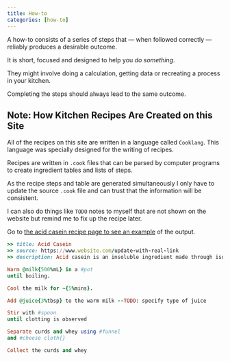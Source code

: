 ```yaml
---
title: How-to
categories: [how-to]
---
```


A how-to consists of a series of steps that 
— when followed correctly — reliably produces
a desirable outcome.

It is short, focused and designed to help you *do something*.

They might involve doing a calculation, getting data or recreating a process in your kitchen.

Completing the steps should always lead to the same outcome.


::: {.callout-note collapse="true"}

# Note: How Kitchen Recipes Are Created on this Site

All of the recipes on this site are written in a language called `Cooklang`.
This language was specially designed for the writing of recipes.

Recipes are written in `.cook` files that can be parsed by
computer programs to create ingredient tables and lists of
steps.

As the recipe steps and table are generated simultaneously
I only have to update the source `.cook` file and can
trust that the information will be consistent.

I can also do things like `TODO` notes to myself that
are not shown on the website but remind me to fix up
the recipe later.

Go to [the acid casein recipe page to see an example](./acidCasein.qmd)
of the output.

```ruby
>> title: Acid Casein
>> source: https://www.website.com/update-with-real-link
>> description: Acid casein is an insoluble ingredient made through isoelectric precipitation of casein from skim milk.

Warm @milk{500%mL} in a #pot
until boiling.

Cool the milk for ~{5%mins}.

Add @juice{3%tbsp} to the warm milk --TODO: specify type of juice

Stir with #spoon 
until clotting is observed

Separate curds and whey using #funnel
and #cheese cloth{}

Collect the curds and whey
```
:::
